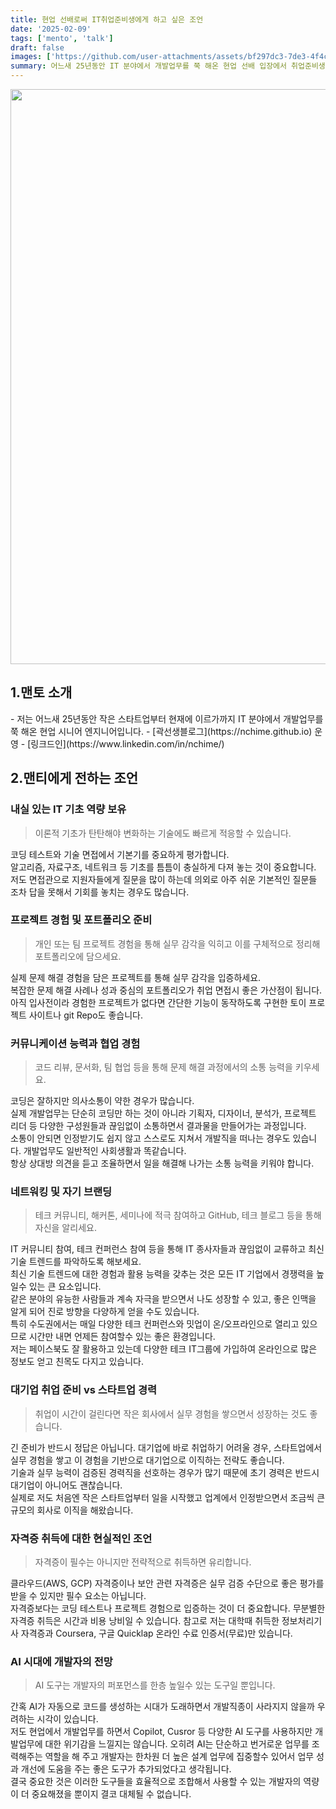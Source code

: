 ```yaml
---
title: 현업 선배로써 IT취업준비생에게 하고 싶은 조언
date: '2025-02-09'
tags: ['mento', 'talk']
draft: false
images: ['https://github.com/user-attachments/assets/bf297dc3-7de3-4f4c-933c-d8e65f4f63ba']
summary: 어느새 25년동안 IT 분야에서 개발업무를 쭉 해온 현업 선배 입장에서 취업준비생에게 도움이 될만한 몇가지 조언을 정리했습니다.
---
```


<img
  width="920"
  src="https://github.com/user-attachments/assets/bf297dc3-7de3-4f4c-933c-d8e65f4f63ba"
/>


## 1.맨토 소개

<div className="rounded-lg border-2 border-gray-200 p-1 text-left">
  - 저는 어느새 25년동안 작은 스타트업부터 현재에 이르가까지 IT 분야에서 개발업무를 쭉 해온 현업 시니어 엔지니어입니다. 
  - [곽선생블로그](https://nchime.github.io) 운영
  - [링크드인](https://www.linkedin.com/in/nchime/) 
</div>


## 2.맨티에게 전하는 조언

###  내실 있는 IT 기초 역량 보유


> <span className="text-blue-500">이론적 기초가 탄탄해야 변화하는 기술에도 빠르게 적응할 수 있습니다</span>.


코딩 테스트와 기술 면접에서 기본기를 중요하게 평가합니다.  
알고리즘, 자료구조, 네트워크 등 기초를 틈틈이 충실하게 다져 놓는 것이 중요합니다.  
저도 면접관으로 지원자들에게 질문을 많이 하는데 의외로 아주 쉬운 기본적인 질문들 조차 답을 못해서 기회를 놓치는 경우도 많습니다.  

### 프로젝트 경험 및 포트폴리오 준비

> <span className="text-blue-500">개인 또는 팀 프로젝트 경험을 통해 실무 감각을 익히고 이를 구체적으로 정리해 포트폴리오에 담으세요</span>.

실제 문제 해결 경험을 담은 프로젝트를 통해 실무 감각을 입증하세요.  
복잡한 문제 해결 사례나 성과 중심의 포트폴리오가 취업 면접시 좋은 가산점이 됩니다.  
아직 입사전이라 경험한 프로젝트가 없다면 간단한 기능이 동작하도록 구현한 토이 프로젝트 사이트나 git Repo도 좋습니다.

### 커뮤니케이션 능력과 협업 경험

> <span className="text-blue-500">코드 리뷰, 문서화, 팀 협업 등을 통해 문제 해결 과정에서의 소통 능력을 키우세요</span>.

코딩은 잘하지만 의사소통이 약한 경우가 많습니다.  
실제 개발업무는 단순히 코딩만 하는 것이 아니라 기획자, 디자이너, 분석가, 프로젝트 리더 등 다양한 구성원들과 끊임없이 소통하면서 결과물을 만들어가는 과정입니다.  
소통이 안되면 인정받기도 쉽지 않고 스스로도 지쳐서 개발직을 떠나는 경우도 있습니다.
개발업무도 일반적인 사회생활과 똑같습니다.  
항상 상대방 의견을 듣고 조율하면서 일을 해결해 나가는 소통 능력을 키워야 합니다.

### 네트워킹 및 자기 브랜딩

> <span className="text-blue-500">테크 커뮤니티, 해커톤, 세미나에 적극 참여하고 GitHub, 테크 블로그 등을 통해 자신을 알리세요</span>.

IT 커뮤니티 참여, 테크 컨퍼런스 참여 등을 통해 IT 종사자들과 끊임없이 교류하고 최신 기술 트렌드를 파악하도록 해보세요.  
최신 기술 트렌드에 대한 경험과 활용 능력을 갖추는 것은 모든 IT 기업에서 경쟁력을 높일수 있는 큰 요소입니다.  
같은 분야의 유능한 사람들과 계속 자극을 받으면서 나도 성장할 수 있고, 좋은 인맥을 알게 되어 진로 방향을 다양하게 얻을 수도 있습니다.  
특히 수도권에서는 매일 다양한 테크 컨퍼런스와 밋업이 온/오프라인으로 열리고 있으므로 시간만 내면 언제든 참여할수 있는 좋은 환경입니다.  
저는 페이스북도 잘 활용하고 있는데 다양한 테크 IT그룹에 가입하여 온라인으로 많은 정보도 얻고 친목도 다지고 있습니다.

### 대기업 취업 준비 vs 스타트업 경력

> <span className="text-blue-500">취업이 시간이 걸린다면 작은 회사에서 실무 경험을 쌓으면서 성장하는 것도 좋습니다</span>.

긴 준비가 반드시 정답은 아닙니다.
대기업에 바로 취업하기 어려울 경우, 스타트업에서 실무 경험을 쌓고 이 경험을 기반으로 대기업으로 이직하는 전략도 좋습니다.  
기술과 실무 능력이 검증된 경력직을 선호하는 경우가 많기 때문에 초기 경력은 반드시 대기업이 아니어도 괜찮습니다.  
실제로 저도 처음엔 작은 스타트업부터 일을 시작했고 업계에서 인정받으면서 조금씩 큰 규모의 회사로 이직을 해왔습니다.

### 자격증 취득에 대한 현실적인 조언

> <span className="text-blue-500">자격증이 필수는 아니지만 전략적으로 취득하면 유리합니다</span>.

클라우드(AWS, GCP) 자격증이나 보안 관련 자격증은 실무 검증 수단으로 좋은 평가를 받을 수 있지만 필수 요소는 아닙니다.  
자격증보다는 코딩 테스트나 프로젝트 경험으로 입증하는 것이 더 중요합니다.
무분별한 자격증 취득은 시간과 비용 낭비일 수 있습니다.
참고로 저는 대학때 취득한 정보처리기사 자격증과 Coursera, 구글 Quicklap 온라인 수료 인증서(무료)만 있습니다.

### AI 시대에 개발자의 전망

> <span className="text-blue-500">AI 도구는 개발자의 퍼포먼스를 한층 높일수 있는 도구일 뿐입니다</span>.

간혹 AI가 자동으로 코드를 생성하는 시대가 도래하면서 개발직종이 사라지지 않을까 우려하는 시각이 있습니다.  
저도 현업에서 개발업무를 하면서 Copilot, Cusror 등 다양한 AI 도구를 사용하지만 개발업무에 대한 위기감을 느낄지는 않습니다. 
오히려 AI는 단순하고 번거로운 업무를 조력해주는 역할을 해 주고 개발자는 한차원 더 높은 설계 업무에 집중할수 있어서 업무 성과 개선에 도움을 주는 좋은 도구가 추가되었다고 생각됩니다.  
결국 중요한 것은 이러한 도구들을 효율적으로 조합해서 사용할 수 있는 개발자의 역량이 더 중요해졌을 뿐이지 결코 대체될 수 없습니다.

